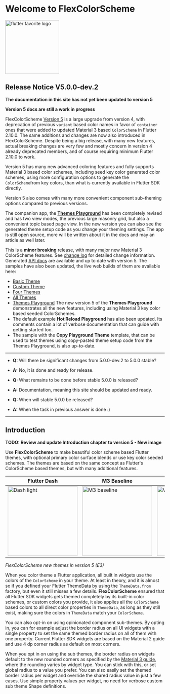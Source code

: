 # Welcome to FlexColorScheme

[<img src="https://rydmike.com/assets_fcsv4/flutter-favorite-logo.png?raw=true?" alt="flutter favorite logo" width="170"/>](https://docs.flutter.dev/development/packages-and-plugins/favorites)

## Release Notice V5.0.0-dev.2

**The documentation in this site has not yet been updated to version 5**

**Version 5 docs are still a work in progress**

FlexColorScheme [Version 5](https://pub.dev/packages/flex_color_scheme/versions/5.0.0-dev.2)
is a large upgrade from version 4, with deprecation of previous `variant` based color names in
favor of `container` ones that were added to updated Material 3 based `ColorScheme` in Flutter 2.10.0.
The same additions and changes are now also introduced in FlexColorScheme. Despite being a big release,
with many new features, actual breaking changes are very few and mostly concern in version 4 already
deprecated members, and of course requiring minimum Flutter 2.10.0 to work.

Version 5 has many new advanced coloring features and fully supports Material 3 based color schemes,
including seed key color generated color schemes, using more configuration options to generate the
`ColorScheme`from key colors, than what is currently available in Flutter SDK directly.

Version 5 also comes with many more convenient component sub-theming options compared to previous
versions.

The companion app, the [**Themes Playground**](https://rydmike.com/flexcolorscheme/themesplayground-v5)
has been completely revised and has two view modes, the previous large masonry grid, but also a
convenient topic based page view. In the new version you can also see the generated theme setup
code as you change your theming settings. The app is still open source, more will be written
about it in the docs and may an article as well later.

This is a **minor breaking** release, with many major new Material 3 ColorScheme features.
See [change log](https://pub.dev/packages/flex_color_scheme/versions/5.0.0-dev.2/changelog) for detailed change information.
Generated [API docs](https://pub.dev/documentation/flex_color_scheme/5.0.0-dev.2/flex_color_scheme/flex_color_scheme-library.html)
are available and up to date with version 5.
The samples have also been updated, the live web builds of them are available here:
* [Basic Theme](https://rydmike.com/flexcolorscheme/basictheme-v5)
* [Custom Theme](https://rydmike.com/flexcolorscheme/customtheme-v5)
* [Four Themes](https://rydmike.com/flexcolorscheme/fourthemes-v5)
* [All Themes](https://rydmike.com/flexcolorscheme/allthemes-v5)
* [Themes Playground](https://rydmike.com/flexcolorscheme/themesplayground-v5)
  The new version 5 of the **Themes Playground** demonstrates all the new features,
  including using Material 3 key color based seeded ColorSchemes.
* The default example **Hot Reload Playground** has also been updated.
  Its comments contain a lot of verbose documentation that can guide with getting started too.
* The sample with the **Copy Playground Theme** template, that can be used to test themes
  using copy-pasted theme setup code from the Themes Playground, is also up-to-date.
----
* **Q:** Will there be significant changes from 5.0.0-dev.2 to 5.0.0 stable?
* **A:** No, it is done and ready for release.

* **Q:** What remains to be done before stable 5.0.0 is released?
* **A:** Documentation, meaning this site should be updated and ready.

* **Q:** When will stable 5.0.0 be released?
* **A:** When the task in previous answer is done :)
----

## Introduction

**TODO: Review and update Introduction chapter to version 5 - New image**

Use **FlexColorScheme** to make beautiful color scheme based Flutter themes,
with optional primary color surface blends or use key color seeded schemes.
The themes are based on the same concept as Flutter's ColorScheme based themes,
but with many additional features.

|  Flutter Dash | M3 Baseline | Verdun Green | Dell Genoa Green |
| ----  | ---- | ----  | ---- |
| <Image src="https://github.com/rydmike/flex_color_scheme_docs/blob/master/docs/images/fcs-v5-l-37.png?raw=true" alt="Dash light" width="220" zoom/> | <Image src="https://github.com/rydmike/flex_color_scheme_docs/blob/master/docs/images/fcs-v5-l-38.png?raw=true" alt="M3 baseline" width="220" zoom /> | <Image src="https://github.com/rydmike/flex_color_scheme_docs/blob/master/docs/images/fcs-v5-l-39.png?raw=true" alt="Verdun green" width="220" zoom /> | <Image src="https://github.com/rydmike/flex_color_scheme_docs/blob/master/docs/images/fcs-v5-l-40.png?raw=true" alt="Dell genoa" width="220" zoom /> |

_FlexColorScheme new themes in version 5 (E3)_

When you color theme a Flutter application, all built in
widgets use the colors of the `ColorScheme` in your theme. At least in theory,
and it is almost so if you defined your Flutter ThemeData by using the
`ThemeData.from` factory, but even it still misses a few details.
**FlexColorScheme** ensured that all Flutter SDK widgets gets
themed completely by its built-in color schemes, or custom colors you provide,
it also applies all the `ColorScheme` based colors to all direct color
properties in `ThemeData`, as long as they still exist, making sure the colors
in `ThemeData` match your `ColorScheme`.

You can also opt-in on using opinionated component sub-themes.
By opting in, you can for example adjust the border radius on all UI widgets
with a single property to set the same themed border radius on all of them with
one property. Current Flutter SDK widgets are based on the Material 2 guide
and use 4 dp corner radius as default on most corners.

When you opt in on using the sub themes, the border radius on widgets default
to the new rounded corners as specified by the
[Material 3 guide](https://m3.material.io/), where the
rounding varies by widget type. You can stick with this, or set global
radius to a value you prefer. You can also easily set the themed border
radius per widget and override the shared radius value in just a few cases. Use
simple property values per widget, no need for verbose custom sub theme
Shape definitions.
